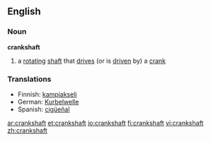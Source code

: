 ==English==

===Noun===
'''crankshaft'''

# a [[rotating]] [[shaft]] that [[drive]]s (or is [[driven]] by) a [[crank]]

===Translations===
{{rfc-level|Translations at L3+ (AutoFormat would have corrected level of Translations)}}
{{top}}
*Finnish: [[kampiakseli]]
*German: [[Kurbelwelle]] {{f}}
*Spanish: [[cigüeñal]]
{{bottom}}

[[ar:crankshaft]]
[[et:crankshaft]]
[[io:crankshaft]]
[[fi:crankshaft]]
[[vi:crankshaft]]
[[zh:crankshaft]]